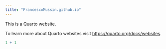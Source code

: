 ```yaml
---
title: "FrancescoMussin.github.io"
---
```


This is a Quarto website.

To learn more about Quarto websites visit <https://quarto.org/docs/websites>.

```r
1 + 1
```
